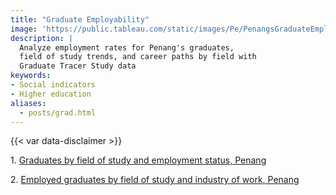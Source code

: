 ```yaml
---
title: "Graduate Employability"
image: 'https://public.tableau.com/static/images/Pe/PenangsGraduateEmployability/Graduatedistribution/1.png'
description: |
  Analyze employment rates for Penang's graduates,
  field of study trends, and career paths by field with
  Graduate Tracer Study data
keywords: 
- Social indicators
- Higher education
aliases:
  - posts/grad.html
---
```


::: {.dashboard}
```{=html}
<script type='module' src='https://public.tableau.com/javascripts/api/tableau.embedding.3.latest.min.js'></script>
<tableau-viz id='tableau-viz' 
    src='https://public.tableau.com/views/PenangsGraduateEmployability/Graduatedistribution' 
    width='1000' height='850' toolbar='bottom' >
  <custom-parameter name=":showShareOptions" value="false"></custom-parameter>
</tableau-viz>
```
:::

::: {.callout-important icon="false" collapse="true" title="Download data"}
{{< var data-disclaimer >}}

1\. [Graduates by field of study and employment status, Penang](https://docs.google.com/spreadsheets/d/e/2PACX-1vSvExrW-3EjV_A1Poc8OsfhOXEDPi7t6dDcpTSU0L5N9YXoVuLW1sQdWFs0mQmFVLviORPSUIG0Cmb-/pub?gid=0&single=true&output=csv)

2\. [Employed graduates by field of study and industry of work, Penang](https://docs.google.com/spreadsheets/d/e/2PACX-1vSvExrW-3EjV_A1Poc8OsfhOXEDPi7t6dDcpTSU0L5N9YXoVuLW1sQdWFs0mQmFVLviORPSUIG0Cmb-/pub?gid=1853330143&single=true&output=csv)
:::
